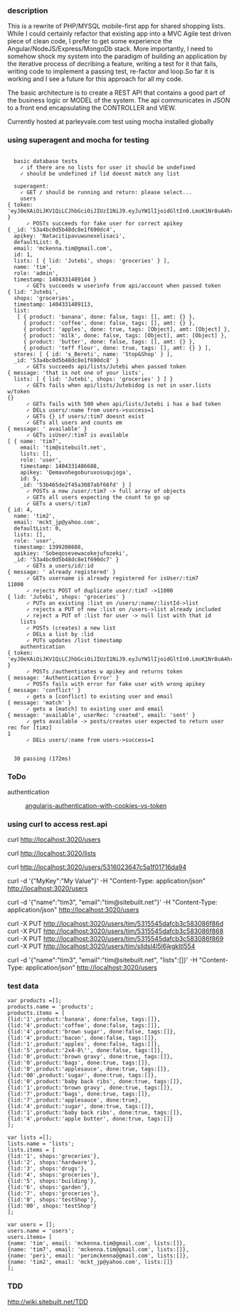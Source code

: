===description===
This is a rewrite of PHP/MYSQL mobile-first app for shared shopping lists. While I could certainly refactor that existing app into a MVC Agile test driven piece of clean code, I prefer to get some experience the Angular/NodeJS/Express/MongoDb stack. More importantly, I need to somehow shock my system into the paradigm of building an application by the iterative process of decribing a feature, writing a test for it that fails, writing code to implement a passing test, re-factor and loop.So far it is working and I see a future for this approach for all my code.

The basic architecture is to create a REST API that contains a good part of the business logic or MODEL of the system. The api communicates in JSON to a front end encapsulating the CONTROLLER and VIEW.

Currently hosted at parleyvale.com
test using mocha installed globally 

===using superagent and mocha for testing===
<pre>

  basic database tests
    ✓ if there are no lists for user it should be undefined
    ✓ should be undefined if lid doesnt match any list

  superagent:
    ✓ GET / should be running and return: please select...
    users
{ token: 'eyJ0eXAiOiJKV1QiLCJhbGciOiJIUzI1NiJ9.eyJuYW1lIjoidGltIn0.LmoK1Nr8uA4hrGr25L2AlKXs6U832Z_lE6JGznHJfFs' }
      ✓ POSTs succeeds for fake user for correct apikey
{ _id: '53a4bc0d5b48dc8e1f690dc4',
  apikey: 'Natacitipavuwunexelisaci',
  defaultList: 0,
  email: 'mckenna.tim@gmail.com',
  id: 1,
  lists: [ { lid: 'Jutebi', shops: 'groceries' } ],
  name: 'tim',
  role: 'admin',
  timestamp: 1404331409144 }
      ✓ GETs succeeds w userinfo from api/account when passed token
{ lid: 'Jutebi',
  shops: 'groceries',
  timestamp: 1404331409113,
  list:
   [ { product: 'banana', done: false, tags: [], amt: {} },
     { product: 'coffee', done: false, tags: [], amt: {} },
     { product: 'apples', done: true, tags: [Object], amt: [Object] },
     { product: 'milk', done: false, tags: [Object], amt: [Object] },
     { product: 'butter', done: false, tags: [], amt: {} },
     { product: 'teff flour', done: true, tags: [], amt: {} } ],
  stores: [ { id: 's_Bereti', name: 'Stop&Shop' } ],
  _id: '53a4bc0d5b48dc8e1f690dc8' }
      ✓ GETs succeeds api/lists/Jutebi when passed token
{ message: 'that is not one of your lists',
  lists: [ { lid: 'Jutebi', shops: 'groceries' } ] }
      ✓ GETs fails when api/lists/Jutebidog is not in user.lists w/token
{}
      ✓ GETs fails with 500 when api/lists/Jutebi i has a bad token
      ✓ DELs users/:name from users->success=1
      ✓ GETs {} if users/:tim7 doesnt exist
      ✓ GETs all users and counts em
{ message: ' available' }
      ✓ GETs isUser/:tim7 is available
[ { name: 'tim7',
    email: 'tim@sitebuilt.net',
    lists: [],
    role: 'user',
    timestamp: 1404331486688,
    apikey: 'Qemavohegoburuxosuqujoga',
    id: 5,
    _id: '53b465de2f45a3087abf66fd' } ]
      ✓ POSTs a new /user/:tim7 -> full array of objects
      ✓ GETs all users expecting the count to go up
      ✓ GETs a users/:tim7
{ id: 4,
  name: 'tim2',
  email: 'mckt_jp@yahoo.com',
  defaultList: 0,
  lists: [],
  role: 'user',
  timestamp: 1399208688,
  apikiey: 'Sobeqosevewacokejufozeki',
  _id: '53a4bc0d5b48dc8e1f690dc7' }
      ✓ GETs a users/id/:id
{ message: ' already registered' }
      ✓ GETs username is already registered for isUser/:tim7
11000
      ✓ rejects POST of duplicate user/:tim7 ->11000
{ lid: 'Jutebi', shops: 'groceries' }
      ✓ PUTs an existing :list on /users/:name/:listId->list
      ✓ rejects a PUT of new :list on /users->list already included
      ✓ reject a PUT of :list for user -> null list with that id
    lists
      ✓ POSTs (creates) a new list
      ✓ DELs a list by :lid
      ✓ PUTs updates /list timestamp
    authentication
{ token: 'eyJ0eXAiOiJKV1QiLCJhbGciOiJIUzI1NiJ9.eyJuYW1lIjoidGltIn0.LmoK1Nr8uA4hrGr25L2AlKXs6U832Z_lE6JGznHJfFs' }
      ✓ POSTs /authenticates w apikey and returns token
{ message: 'Authentication Error' }
      ✓ POSTs fails with error for fake user with wrong apikey
{ message: 'conflict' }
      ✓ gets a [conflict] to existing user and email
{ message: 'match' }
      ✓ gets a [match] to existing user and email
{ message: 'available', userRec: 'created', email: 'sent' }
      ✓ gets available -> posts/creates user expected to return user rec for [timz]
1
      ✓ DELs users/:name from users->success=1


  30 passing (172ms)
</pre>
===ToDo===
authentication
:[http://blog.auth0.com/2014/01/07/angularjs-authentication-with-cookies-vs-token/ angularjs-authentication-with-cookies-vs-token]
===using curl to access rest.api===
curl http://localhost:3020/users

curl http://localhost:3020/lists 

curl http://localhost:3020/users/5316023647c5a1f01716da94

curl -d '{"MyKey":"My Value"}' -H "Content-Type: application/json" http://localhost:3020/users

curl -d '{"name":"tim3", "email":"tim@sitebuilt.net"}' -H "Content-Type: application/json" http://localhost:3020/users

curl -X PUT http://localhost:3020/users/tim/5315545dafcb3c583086f86d
curl -X PUT http://localhost:3020/users/tim/5315545dafcb3c583086f868
curl -X PUT http://localhost:3020/users/tim/5315545dafcb3c583086f869
curl -X PUT http://localhost:3020/users/tim/slldsl4l5l6jkgkltl554

curl -d '{"name":"tim3", "email":"tim@sitebuilt.net", "lists":[]}' -H "Content-Type: application/json" http://localhost:3020/users

===test data===
<pre>
var products =[];
products.name = 'products';
products.items = [   
{lid:'1',product:'banana', done:false, tags:[]},
{lid:'4',product:'coffee', done:false, tags:[]},
{lid:'4',product:'brown sugar', done:false, tags:[]},
{lid:'4',product:'bacon', done:false, tags:[]},
{lid:'1',product:'apples', done:false, tags:[]},
{lid:'5',product:'2x4-8\'', done:false, tags:[]},
{lid:'0',product:'brown gravy', done:true, tags:[]},
{lid:'0',product:'bags', done:true, tags:[]},
{lid:'0',product:'applesauce', done:true, tags:[]},
{lid:'00',product:'sugar', done:true, tags:[]},
{lid:'0',product:'baby back ribs', done:true, tags:[]},
{lid:'1',product:'brown gravy', done:true, tags:[]},
{lid:'7',product:'bags', done:true, tags:[]},
{lid:'7',product:'applesauce', done:true},
{lid:'4',product:'sugar', done:true, tags:[]},
{lid:'1',product:'baby back ribs', done:true, tags:[]},
{lid:'4',product:'apple butter', done:true, tags:[]}
];

var lists =[];
lists.name = 'lists';
lists.items = [
{lid:'1', shops:'groceries'},
{lid:'2', shops:'hardware'},
{lid:'3', shops:'drugs'},
{lid:'4', shops:'groceries'},
{lid:'5', shops:'building'},
{lid:'6', shops:'garden'},
{lid:'7', shops:'groceries'},
{lid:'0', shops:'testShop'},
{lid:'00', shops:'testShop'}
];

var users = [];
users.name = 'users';
users.items= [
{name: 'tim', email: 'mckenna.tim@gmail.com', lists:[]},
{name: 'tim7', email: 'mckenna.tim@gmail.com', lists:[]},
{name: 'peri', email: 'perimckenna@gmail.com', lists:[]},
{name: 'tim2', email: 'mckt_jp@yahoo.com', lists:[]}
];

</pre>

===TDD===
http://wiki.sitebuilt.net/TDD
